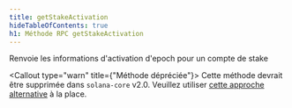 ```yaml
---
title: getStakeActivation
hideTableOfContents: true
h1: Méthode RPC getStakeActivation
---
```


Renvoie les informations d'activation d'epoch pour un compte de stake

<Callout type="warn" title={"Méthode dépréciée"}>
  Cette méthode devrait être supprimée dans `solana-core` v2.0. Veuillez
  utiliser [cette approche
  alternative](https://github.com/solana-developers/solana-rpc-get-stake-activation)
  à la place.
</Callout>

